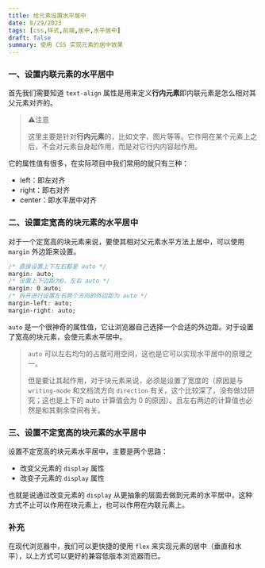 ```yaml
---
title: 给元素设置水平居中
date: 8/29/2023
tags: [css,样式,前端,居中,水平居中]
draft: false
summary: 使用 CSS 实现元素的居中效果
---
```


### 一、设置内联元素的水平居中

首先我们需要知道 `text-align` 属性是用来定义**行内元素**即内联元素是怎么相对其父元素对齐的。

> ⚠️注意
>
> 这里主要是针对**行内元素**的，比如文字、图片等等。它作用在某个元素上之后，不会对元素自身起作用，而是对它行内内容起作用。

它的属性值有很多，在实际项目中我们常用的就只有三种：

*   left：即左对齐
*   right：即右对齐
*   center：即水平居中对齐

### 二、设置定宽高的块元素的水平居中

对于一个定宽高的块元素来说，要使其相对父元素水平方法上居中，可以使用 `margin` 外边距来设置。

```css
/* 直接设置上下左右都是 auto */
margin: auto;
/* 设置上下边距为0，左右 auto */
margin: 0 auto;
/* 拆开进行设置左右两个方向的外边距为 auto */
margin-left: auto;
margin-right: auto;
```

`auto` 是一个很神奇的属性值，它让浏览器自己选择一个合适的外边距。对于设置了宽高的块元素，会使元素水平居中。

> `auto` 可以左右均匀的占据可用空间，这也是它可以实现水平居中的原理之一。
>
> 但是要让其起作用，对于块元素来说，必须是设置了宽度的（原因是与 `writing-mode` 和文档流方向 `direction` 有关，这个比较深了，没有做过研究；这也是上下的 auto 计算值会为 0 的原因）。且左右两边的计算值也必然是和其剩余空间有关。

### 三、设置不定宽高的块元素的水平居中

设置不定宽高的块元素水平居中，主要是两个思路：

*   改变父元素的 `display` 属性
*   改变子元素的 `display` 属性

也就是说通过改变元素的 `display` 从更抽象的层面去做到元素的水平居中，这种方式不止可以作用在块元素上，也可以作用在内联元素上。

### 补充

在现代浏览器中，我们可以更快捷的使用 `flex` 来实现元素的居中（垂直和水平），以上方式可以更好的兼容低版本浏览器而已。

